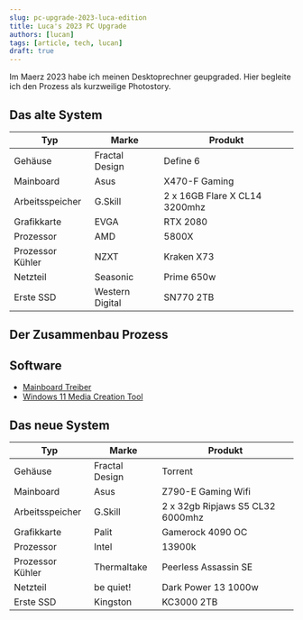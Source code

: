 ```yaml
---
slug: pc-upgrade-2023-luca-edition
title: Luca's 2023 PC Upgrade
authors: [lucan]
tags: [article, tech, lucan]
draft: true
---
```



Im Maerz 2023 habe ich meinen Desktoprechner geupgraded. Hier begleite ich den Prozess als kurzweilige Photostory.


<!--truncate-->

## Das alte System


|  Typ   |  Marke   |  Produkt   |
|-----|-----|-----|
| Gehäuse    |  Fractal Design   |  Define 6   |
|  Mainboard   |  Asus   |  X470-F Gaming   |
|  Arbeitsspeicher   |   G.Skill  |  2 x 16GB Flare X CL14 3200mhz  |
|  Grafikkarte   |  EVGA   |  RTX 2080   |
|  Prozessor   |  AMD  |  5800X   |
|   Prozessor Kühler  |  NZXT   |  Kraken X73   |
|   Netzteil  |  Seasonic   |  Prime 650w   |
|  Erste SSD   |  Western Digital   |  SN770 2TB   |

## Der Zusammenbau Prozess

## Software

- [Mainboard Treiber](https://rog.asus.com/de/motherboards/rog-strix/rog-strix-z790-e-gaming-wifi-model)
- [Windows 11 Media Creation Tool](https://www.microsoft.com/de-de/software-download/windows11)

## Das neue System

|  Typ   |  Marke   |  Produkt   |
|-----|-----|-----|
| Gehäuse    |  Fractal Design   |  Torrent   |
|  Mainboard   |  Asus   |  Z790-E Gaming Wifi  |
|  Arbeitsspeicher   |  G.Skill   |  2 x 32gb Ripjaws S5 CL32  6000mhz |
|  Grafikkarte   |  Palit   |  Gamerock 4090 OC   |
|  Prozessor   |  Intel   |  13900k   |
|   Prozessor Kühler  |  Thermaltake   |  Peerless Assassin SE   |
|   Netzteil  |  be quiet!   |  Dark Power 13 1000w   |
|  Erste SSD   |  Kingston   |  KC3000 2TB   |
